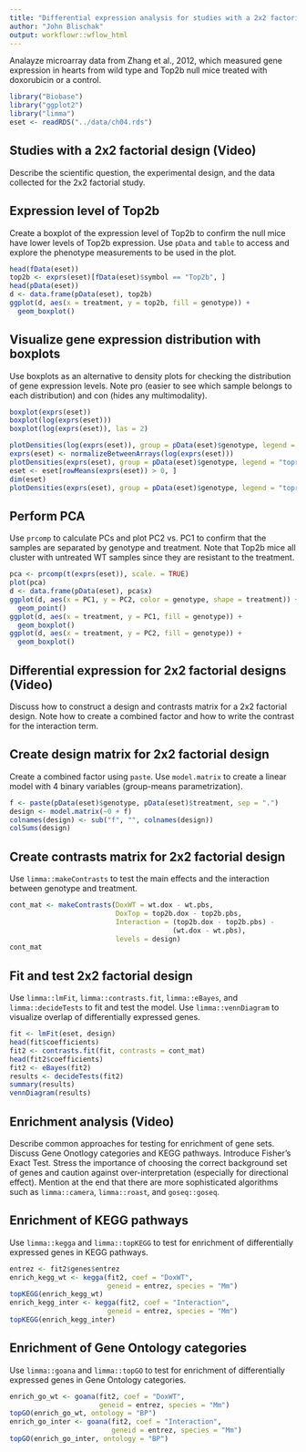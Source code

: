```yaml
---
title: "Differential expression analysis for studies with a 2x2 factorial design"
author: "John Blischak"
output: workflowr::wflow_html
---
```





Analayze microarray data from Zhang et al., 2012, which measured gene expression
in hearts from wild type and Top2b null mice treated with doxorubicin or a
control.

```r
library("Biobase")
library("ggplot2")
library("limma")
eset <- readRDS("../data/ch04.rds")
```

## Studies with a 2x2 factorial design (Video)

Describe the scientific question, the experimental design, and the data
collected for the 2x2 factorial study.

## Expression level of Top2b

Create a boxplot of the expression level of Top2b to confirm the null mice have
lower levels of Top2b expression. Use `pData` and `table` to access and explore
the phenotype measurements to be used in the plot.

```r
head(fData(eset))
top2b <- exprs(eset)[fData(eset)$symbol == "Top2b", ]
head(pData(eset))
d <- data.frame(pData(eset), top2b)
ggplot(d, aes(x = treatment, y = top2b, fill = genotype)) +
  geom_boxplot()
```

## Visualize gene expression distribution with boxplots

Use boxplots as an alternative to density plots for checking the distribution of
gene expression levels. Note pro (easier to see which sample belongs to each
distribution) and con (hides any multimodality).

```r
boxplot(exprs(eset))
boxplot(log(exprs(eset)))
boxplot(log(exprs(eset)), las = 2)
```

```r
plotDensities(log(exprs(eset)), group = pData(eset)$genotype, legend = "topright")
exprs(eset) <- normalizeBetweenArrays(log(exprs(eset)))
plotDensities(exprs(eset), group = pData(eset)$genotype, legend = "topright")
eset <- eset[rowMeans(exprs(eset)) > 0, ]
dim(eset)
plotDensities(exprs(eset), group = pData(eset)$genotype, legend = "topright")
```

## Perform PCA

Use `prcomp` to calculate PCs and plot PC2 vs. PC1 to confirm that the
samples are separated by genotype and treatment. Note that Top2b mice
all cluster with untreated WT samples since they are resistant to the
treatment.

```r
pca <- prcomp(t(exprs(eset)), scale. = TRUE)
plot(pca)
d <- data.frame(pData(eset), pca$x)
ggplot(d, aes(x = PC1, y = PC2, color = genotype, shape = treatment)) +
  geom_point()
ggplot(d, aes(x = treatment, y = PC1, fill = genotype)) +
  geom_boxplot()
ggplot(d, aes(x = treatment, y = PC2, fill = genotype)) +
  geom_boxplot()
```

## Differential expression for 2x2 factorial designs (Video)

Discuss how to construct a design and contrasts matrix for a 2x2 factorial
design. Note how to create a combined factor and how to write the contrast for
the interaction term.

## Create design matrix for 2x2 factorial design

Create a combined factor using `paste`. Use `model.matrix` to create a linear
model with 4 binary variables (group-means parametrization).

```r
f <- paste(pData(eset)$genotype, pData(eset)$treatment, sep = ".")
design <- model.matrix(~0 + f)
colnames(design) <- sub("f", "", colnames(design))
colSums(design)
```

## Create contrasts matrix for 2x2 factorial design

Use `limma::makeContrasts` to test the main effects and the
interaction between genotype and treatment.

```r
cont_mat <- makeContrasts(DoxWT = wt.dox - wt.pbs,
                          DoxTop = top2b.dox - top2b.pbs,
                          Interaction = (top2b.dox - top2b.pbs) -
                                        (wt.dox - wt.pbs),
                          levels = design)
cont_mat
```

## Fit and test 2x2 factorial design

Use `limma::lmFit`, `limma::contrasts.fit`, `limma::eBayes`, and
`limma::decideTests` to fit and test the model. Use `limma::vennDiagram` to
visualize overlap of differentially expressed genes.

```r
fit <- lmFit(eset, design)
head(fit$coefficients)
fit2 <- contrasts.fit(fit, contrasts = cont_mat)
head(fit2$coefficients)
fit2 <- eBayes(fit2)
results <- decideTests(fit2)
summary(results)
vennDiagram(results)
```

## Enrichment analysis (Video)

Describe common approaches for testing for enrichment of gene sets. Discuss Gene
Onotlogy categories and KEGG pathways. Introduce Fisher's Exact Test. Stress the
importance of choosing the correct background set of genes and caution against
over-interpretation (especially for directional effect). Mention at the end that
there are more sophisticated algorithms such as `limma::camera`, `limma::roast`,
and `goseq::goseq`.

## Enrichment of KEGG pathways

Use `limma::kegga` and `limma::topKEGG` to test for enrichment of differentially
expressed genes in KEGG pathways.

```r
entrez <- fit2$genes$entrez
enrich_kegg_wt <- kegga(fit2, coef = "DoxWT",
                        geneid = entrez, species = "Mm")
topKEGG(enrich_kegg_wt)
enrich_kegg_inter <- kegga(fit2, coef = "Interaction",
                        geneid = entrez, species = "Mm")
topKEGG(enrich_kegg_inter)
```

## Enrichment of Gene Ontology categories

Use `limma::goana` and `limma::topGO` to test for enrichment of differentially
expressed genes in Gene Ontology categories.

```r
enrich_go_wt <- goana(fit2, coef = "DoxWT",
                      geneid = entrez, species = "Mm")
topGO(enrich_go_wt, ontology = "BP")
enrich_go_inter <- goana(fit2, coef = "Interaction",
                         geneid = entrez, species = "Mm")
topGO(enrich_go_inter, ontology = "BP")
```
